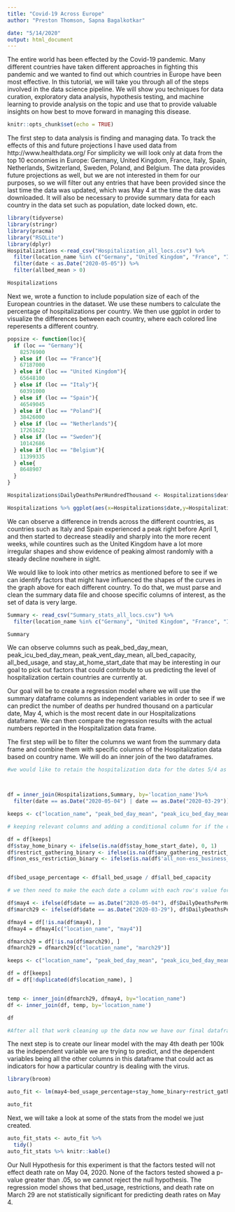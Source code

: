 ```yaml
---
title: "Covid-19 Across Europe"
author: "Preston Thomson, Sapna Bagalkotkar"

date: "5/14/2020"
output: html_document
---
```

The entire world has been effected by the Covid-19 pandemic.  Many different countries have taken different approaches in fighting this pandemic and we wanted to find out which countries in Europe have been most effective.  In this tutorial, we will take you through all of the steps involved in the data science pipeline.  We will show you techniques for data curation, exploratory data analysis, hypothesis testing, and machine learning to provide analysis on the topic and use that to provide valuable insights on how best to move forward in managing this disease.  

```r
knitr::opts_chunk$set(echo = TRUE)
```


The first step to data analysis is finding and managing data.  To track the effects of this and future projections I have used data from http://www.healthdata.org/  For simplicity we will look only at data from the top 10 economies in Europe: Germany, United Kingdom, France, Italy, Spain, Netherlands, Switzerland, Sweden, Poland, and Belgium.  The data provides future projections as well, but we are not interested in them for our purposes, so we will filter out any entries that have been provided since the last time the data was updated, which was May 4 at the time the data was downloaded.  It will also be necessary to provide summary data for each country in the data set such as population, date locked down, etc. 

```r
library(tidyverse)
library(stringr)
library(pracma)
library("RSQLite") 
library(dplyr)
Hospitalizations <-read_csv("Hospitalization_all_locs.csv") %>%
  filter(location_name %in% c("Germany", "United Kingdom", "France", "Italy", "Spain", "Netherlands", "Switzerland", "Sweden", "Poland","Belgium")) %>%
  filter(date < as.Date("2020-05-05")) %>%
  filter(allbed_mean > 0)

Hospitalizations
```
Next we, wrote a function to include population size of each of the European countries in the dataset. We use these numbers to calculate the percentage of hospitalizations per country. We then use ggplot in order to visualize the differences between each country, where each colored line reperesents a different country.

```r
popsize <- function(loc){
  if (loc == "Germany"){
    82576900
  } else if (loc == "France"){
    67187000
  } else if (loc == "United Kingdom"){
    65648100
  } else if (loc == "Italy"){
    60391000
  } else if (loc == "Spain"){
    46549045
  } else if (loc == "Poland"){
    38426000	
  } else if (loc == "Netherlands"){
    17261622
  } else if (loc == "Sweden"){
    10142686
  } else if (loc == "Belgium"){
    11399335
  } else{
    8648907
  }
}

Hospitalizations$DailyDeathsPerHundredThousand <- Hospitalizations$deaths_mean/popsize(Hospitalizations$location_name) * 100000

Hospitalizations %>% ggplot(aes(x=Hospitalizations$date,y=Hospitalizations$DailyDeathsPerHundredThousand,color = location_name)) + geom_point() + geom_line()
```
We can observe a difference in trends across the different countries, as countries such as Italy and Spain experienced a peak right before April 1, and then started to decrease steadily and sharply into the more recent weeks, while countires such as the United Kingdom have a lot more irregular shapes and show evidence of peaking almost randomly with a steady decline nowhere in sight.

We would like to look into other metrics as mentioned before to see if we can identify factors that might have influenced the shapes of the curves in the graph above for each different country. To do that, we must parse and clean the summary data file and choose specific columns of interest, as the set of data is very large.
```r
Summary <- read_csv("Summary_stats_all_locs.csv") %>%
  filter(location_name %in% c("Germany", "United Kingdom", "France", "Italy", "Spain", "Netherlands", "Switzerland", "Sweden", "Poland","Belgium"))

Summary
```
We can observe columns such as peak_bed_day_mean, peak_icu_bed_day_mean, peak_vent_day_mean, all_bed_capacity, all_bed_usage, and stay_at_home_start_date that may be interesting in our goal to pick out factors that could contribute to us predicting the level of hospitalization certain countries are currently at.

Our goal will be to create a regression model where we will use the summary dataframe columns as independent variables in order to see if we can predict the number of deaths per hundred thousand on a particular date, May 4, which is the most recent date in our Hospitalizations dataframe. We can then compare the regression results with the actual numbers reported in the Hospitalization data frame.

The first step will be to filter the columns we want from the summary data frame and combine them with specific columns of the Hospitalization data based on country name. We will do an inner join of the two dataframes.

```r
#we would like to retain the hospitalization data for the dates 5/4 as our independent variable, and 3/29 as our dependent variable.



df = inner_join(Hospitalizations,Summary, by='location_name')%>%
  filter(date == as.Date("2020-05-04") | date == as.Date("2020-03-29")) 

keeps <- c("location_name", "peak_bed_day_mean", "peak_icu_bed_day_mean", "peak_vent_day_mean", "all_bed_capacity", "all_bed_usage", "stay_home_start_date", "any_gathering_restrict_start_date", "all_non-ess_business_start_date","DailyDeathsPerHundredThousand", "date")

# keeping relevant columns and adding a conditional column for if the country instituted a stay at home order

df = df[keeps]
df$stay_home_binary <- ifelse(is.na(df$stay_home_start_date), 0, 1)
df$restrict_gathering_binary <- ifelse(is.na(df$any_gathering_restrict_start_date), 0, 1)
df$non_ess_restriction_binary <- ifelse(is.na(df$'all_non-ess_business_start_date'), 0, 1)


df$bed_usage_percentage <- df$all_bed_usage / df$all_bed_capacity

# we then need to make the each date a column with each row's value for the column being the specific deaths per 100,000 per country. Tidying up the data so it is in the correct format for regression.

df$may4 <- ifelse(df$date == as.Date("2020-05-04"), df$DailyDeathsPerHundredThousand, NA)
df$march29 <- ifelse(df$date == as.Date("2020-03-29"), df$DailyDeathsPerHundredThousand, NA)

dfmay4 = df[!is.na(df$may4), ]
dfmay4 = dfmay4[c("location_name", "may4")]

dfmarch29 = df[!is.na(df$march29), ]
dfmarch29 = dfmarch29[c("location_name", "march29")]

keeps <- c("location_name", "peak_bed_day_mean", "peak_icu_bed_day_mean", "peak_vent_day_mean", "bed_usage_percentage", "stay_home_binary", "non_ess_restriction_binary", "restrict_gathering_binary")

df = df[keeps]
df = df[!duplicated(df$location_name), ]


temp <- inner_join(dfmarch29, dfmay4, by="location_name")
df <- inner_join(df, temp, by='location_name')

df

#After all that work cleaning up the data now we have our final dataframe to work with for the linear regression.

```
The next step is to create our linear model with the may 4th death per 100k as the independent variable we are trying to predict, and the dependent variables being all the other columns in this dataframe that could act as indicators for how a particular country is dealing with the virus.
```r
library(broom)

auto_fit <- lm(may4~bed_usage_percentage+stay_home_binary+restrict_gathering_binary+non_ess_restriction_binary+march29, data=df)

auto_fit
```
Next, we will take a look at some of the stats from the model we just created.


```r

auto_fit_stats <- auto_fit %>%
  tidy()
auto_fit_stats %>% knitr::kable()

```
Our Null Hypothesis for this experiment is that the factors tested will not effect death rate on May 04, 2020.  None of the factors tested showed a p-value greater than .05, so we cannot reject the null hypothesis.  The regression model shows that bed_usage, restrictions, and death rate on March 29 are not statistically significant for predicting death rates on May 4.  


